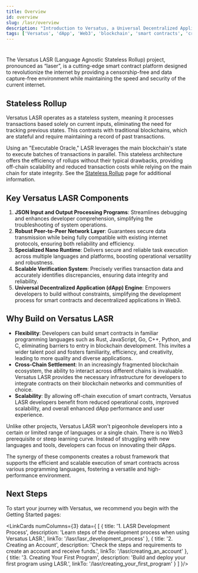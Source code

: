 ```yaml
---
title: Overview
id: overview
slug: /lasr/overview
description: "Introduction to Versatus, a Universal Decentralized Application (dApp) Engine, highlighting its flexibility, cross-chain settlement, and scalability."
tags: ['Versatus', 'dApp', 'Web3', 'blockchain', 'smart contracts', 'cross-chain', 'scalability']
---
```



<!---leave the following h1 title empty, so the title does not appear on the page--->
# 

<ImageComponent className="main-page-logo" wrapperClass="main-page-theme"/>


The Versatus LASR (Language Agnostic Stateless Rollup) project, pronounced as “laser”, is a cutting-edge smart contract platform designed to revolutionize the internet by providing a censorship-free and data capture-free environment while maintaining the speed and security of the current internet.

## Stateless Rollup

Versatus LASR operates as a stateless system, meaning it processes transactions based solely on current inputs, eliminating the need for tracking previous states. This contrasts with traditional blockchains, which are stateful and require maintaining a record of past transactions.

Using an "Executable Oracle," LASR leverages the main blockchain's state to execute batches of transactions in parallel. This stateless architecture offers the efficiency of rollups without their typical drawbacks, providing off-chain scalability and reduced transaction costs while relying on the main chain for state integrity. See the [Stateless Rollup](/lasr/core_concepts/stateless_rollup) page for additional information.

## Key Versatus LASR Components

1. **JSON Input and Output Processing Programs**: Streamlines debugging and enhances developer comprehension, simplifying the troubleshooting of system operations.
2. **Robust Peer-to-Peer Network Layer**: Guarantees secure data transmission while being fully compatible with existing internet protocols, ensuring both reliability and efficiency.
3. **Specialized Nano Runtime**: Delivers secure and reliable task execution across multiple languages and platforms, boosting operational versatility and robustness.
4. **Scalable Verification System**: Precisely verifies transaction data and accurately identifies discrepancies, ensuring data integrity and reliability.
5. **Universal Decentralized Application (dApp) Engine**: Empowers developers to build without constraints, simplifying the development process for smart contracts and decentralized applications in Web3.

## Why Build on Versatus LASR

- **Flexibility**: Developers can build smart contracts in familiar programming languages such as Rust, JavaScript, Go, C++, Python, and C, eliminating barriers to entry in blockchain development. This invites a wider talent pool and fosters familiarity, efficiency, and creativity, leading to more quality and diverse applications.
- **Cross-Chain Settlement**: In an increasingly fragmented blockchain ecosystem, the ability to interact across different chains is invaluable. Versatus LASR provides the necessary infrastructure for developers to integrate contracts on their blockchain networks and communities of choice.
- **Scalability**: By allowing off-chain execution of smart contracts, Versatus LASR developers benefit from reduced operational costs, improved scalability, and overall enhanced dApp performance and user experience.

Unlike other projects, Versatus LASR won't pigeonhole developers into a certain or limited range of languages or a single chain. There is no Web3 prerequisite or steep learning curve. Instead of struggling with new languages and tools, developers can focus on innovating their dApps.

The synergy of these components creates a robust framework that supports the efficient and scalable execution of smart contracts across various programming languages, fostering a versatile and high-performance environment.

## Next Steps

To start your journey with Versatus, we recommend you begin with the Getting Started pages:

<LinkCards numColumns={3} data={
  [
    {
      title: '1. LASR Development Process',
      description: 'Learn steps of the development process when using Versatus LASR.',
      linkTo: '/lasr/lasr_development_process'
    },
    {
      title: '2. Creating an Account',
      description: 'Check the steps and requirements to create an account and receive funds.',
      linkTo: '/lasr/creating_an_account'
    },
    {
      title: '3. Creating Your First Program',
      description: 'Build and deploy your first program using LASR.',
      linkTo: '/lasr/creating_your_first_program'
    }
  ]
}/>
